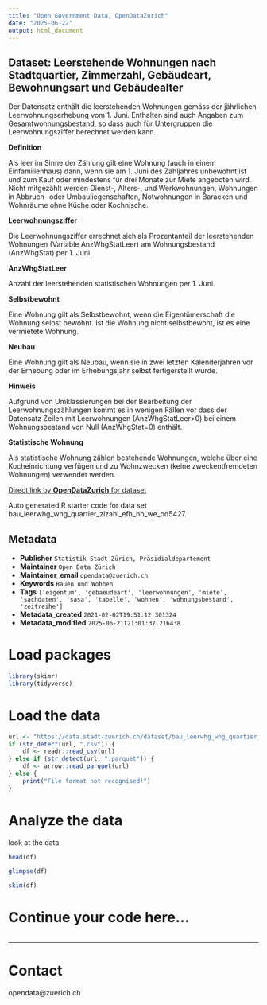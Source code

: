 ```yaml
---
title: "Open Government Data, OpenDataZurich"
date: "2025-06-22"
output: html_document
---
```


## Dataset: Leerstehende Wohnungen nach Stadtquartier, Zimmerzahl, Gebäudeart, Bewohnungsart und Gebäudealter

Der Datensatz enthält die leerstehenden Wohnungen gemäss der jährlichen Leerwohnungserhebung vom 1. Juni. Enthalten sind auch Angaben zum Gesamtwohnungsbestand, so dass auch für Untergruppen die Leerwohnungsziffer berechnet werden kann.

**Definition**


Als leer im Sinne der Zählung gilt eine Wohnung (auch in einem Einfamilienhaus) dann, wenn sie am 1. Juni des Zähljahres unbewohnt ist und zum Kauf oder mindestens für drei Monate zur Miete angeboten wird. Nicht mitgezählt werden Dienst-, Alters-, und Werkwohnungen, Wohnungen in Abbruch- oder Umbauliegenschaften, Notwohnungen in Baracken und Wohnräume ohne Küche oder Kochnische.


[]()

**Leerwohnungsziffer**


Die Leerwohnungsziffer errechnet sich als Prozentanteil der leerstehenden Wohnungen (Variable AnzWhgStatLeer) am Wohnungsbestand (AnzWhgStat) per 1. Juni. 


[]()

**AnzWhgStatLeer**


Anzahl der leerstehenden statistischen Wohnungen per 1. Juni. 


[]()

**Selbstbewohnt**


Eine Wohnung gilt als Selbstbewohnt, wenn die Eigentümerschaft die Wohnung selbst bewohnt. Ist die Wohnung nicht selbstbewoht, ist es eine vermietete Wohnung.


[]()

**Neubau**


Eine Wohnung gilt als Neubau, wenn sie in zwei letzten Kalenderjahren vor der Erhebung oder im Erhebungsjahr selbst fertigerstellt wurde.


[]()

**Hinweis**


Aufgrund von Umklassierungen bei der Bearbeitung der Leerwohnungszählungen kommt es in wenigen Fällen vor dass der Datensatz Zeilen mit Leerwohnungen (AnzWhgStatLeer>0) bei einem Wohnungsbestand von Null (AnzWhgStat=0) enthält.


[]()

**Statistische Wohnung**


Als statistische Wohnung zählen bestehende Wohnungen, welche über eine Kocheinrichtung verfügen und zu Wohnzwecken (keine zweckentfremdeten Wohnungen) verwendet werden.


[]()



[Direct link by **OpenDataZurich** for dataset](https://data.stadt-zuerich.ch/dataset/bau_leerwhg_whg_quartier_zizahl_efh_nb_we_od5427)

Auto generated R starter code for data set bau_leerwhg_whg_quartier_zizahl_efh_nb_we_od5427.

## Metadata

- **Publisher** `Statistik Stadt Zürich, Präsidialdepartement`
- **Maintainer** `Open Data Zürich`
- **Maintainer_email** `opendata@zuerich.ch`
- **Keywords** `Bauen und Wohnen`
- **Tags** `['eigentum', 'gebaeudeart', 'leerwohnungen', 'miete', 'sachdaten', 'sasa', 'tabelle', 'wohnen', 'wohnungsbestand', 'zeitreihe']`
- **Metadata_created** `2021-02-02T19:51:12.301324`
- **Metadata_modified** `2025-06-21T21:01:37.216438`


# Load packages

```r
library(skimr)
library(tidyverse)
```

# Load the data

```r
url <- "https://data.stadt-zuerich.ch/dataset/bau_leerwhg_whg_quartier_zizahl_efh_nb_we_od5427/download/BAU542OD5427.csv"
if (str_detect(url, ".csv")) {
    df <- readr::read_csv(url)
} else if (str_detect(url, ".parquet")) {
    df <- arrow::read_parquet(url)
} else {
    print("File format not recognised!")
}
```

# Analyze the data

look at the data
```r
head(df)
```

```r
glimpse(df)
```

```r
skim(df)
```

# Continue your code here...

```r

```

------------------------------------------------------------------------

# Contact

opendata@zuerich.ch
